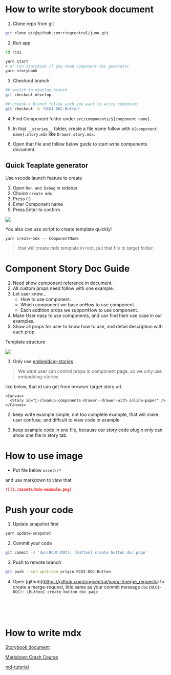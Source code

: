 
<Meta title="CONTRIBUTION/How to write storybook document" />

# How to write storybook document

1. Clone repo from git

```bash
git clone git@github.com:ringcentral/juno.git
```

2. Run app

```bash
cd rcui

yarn start
# or run storybook if you need component doc generator
yarn storybook
```

3. Checkout branch

```bash
## switch to develop branch
git checkout develop

## create a branch follow with you want to write component
git checkout -b 'RCUI-DOC-Button'
```

4. Find Component folder under `src/components/${component name}`.

5. In that `__stories__` folder, create a file name follow with `${component name}.story.mdx` like `Drawer.story.mdx`.

6. Open that file and follow below guide to start write components document.

## Quick Teaplate generator

Use vscode launch feature to create

1. Open `Run and Debug` in sidebar
2. Choice `create mdx`
3. Press `F5`
4. Enter Component name
5. Press Enter to confirm

![](./assets/create-mdx.png)

You also can use script to create template quickly!

```
yarn create-mdx -- ComponentName
```

> that will create mdx template in root, put that file to target folder.

# Component Story Doc Guide

1. Need show component reference in document.
2. All custom props need follow with one example.
3. Let user know...
   - How to use component.
   - Which component we base onHow to use component.
   - Each addition props we supportHow to use component.
4. Make User easy to use components, and can find their use case in our examples.
5. Show all props for user to know how to use, and detail description with each prop.

Template structure

![](./assets/mdx-example.png)

1. Only use [embedding-stories](https://storybook.js.org/docs/react/writing-docs/mdx#embedding-stories)

> We want user can control props in component page, so we only use embedding-stories

like below, that id can get from browser target story url.

```tsx
<Canvas>
  <Story id="🚀-cleanup-components-drawer--drawer-with-inline-paper" />
</Canvas>
```

2. keep write example simple, not too complete example, that will make user confuse, and diffcult to view code in example

3. keep example code in one file, because our story code plugin only can show one file in story tab.

# How to use image

- Put file below `assets/*`

and use markdown to view that

```md
![](./assets/mdx-example.png)
```

# Push your code

1. Update snapshot first

```bash
yarn update-snapshot
```

2. Commit your code

```bash
git commit -m 'doc(RCUI-DOC): [Button] create button doc page'
```

3. Push to remote branch

```bash
git push --set-upstream origin RCUI-DOC-Button
```

4. Open \[github\](https://github.com/ringcentral/juno/-/merge_requests) to create a merge-request, title same as your commit message `doc(RCUI-DOC): [Button] create button doc page`

<br />
<br />
<br />

# How to write mdx

[Storybook document](https://storybook.js.org/docs/react/writing-docs/mdx)

[Markdown Crash Course](https://www.youtube.com/watch?v=HUBNt18RFbo)

[md-tutorial](https://www.runoob.com/markdown/md-tutorial.html)
